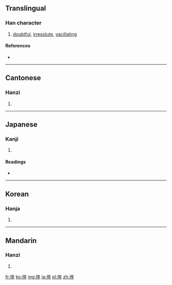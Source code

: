 {{also|遑}}
==Translingual==

===Han character===
{{Han char|rn=60|rad=彳|as=09|sn=12|four=2621<sub>4</sub>|canj=竹人竹日土 (HOHAG)}}

# [[doubtful]], [[irresolute]], [[vacillating]]

====References====
* {{Han ref|kx=0369.170|dkj=10178|dj=0695.090|hdz=20835.030|uh=5FA8|ud=24488|bh=B461|bd=46177}}

----

==Cantonese==

===Hanzi===
{{yue-hanzi|jyut=|y=wong4}}

# {{defn|Cantonese|sort=彳09}}

----

==Japanese==

===Kanji===
{{ja-kanji|grade=|rs=彳09}}

# {{defn|Japanese|sort=彳09}}

====Readings====
* {{ja-readings|on=[[こう]] (kō)|kun=[[さまよう]] (samayou)}}

----

==Korean==

===Hanja===
{{ko-hanja|hangeul=황|eumhun=|rv=hwang|mr=hwang|y=hwang}}

# {{defn|Korean|sort=彳09}}

----

==Mandarin==

===Hanzi===
{{cmn-hanzi|pin=[[huáng]] ([[huang2]])|wg=huang<sup>2</sup>}}

# {{defn|Mandarin|sort=彳09}}

[[fr:徨]]
[[ko:徨]]
[[mg:徨]]
[[ja:徨]]
[[pl:徨]]
[[zh:徨]]